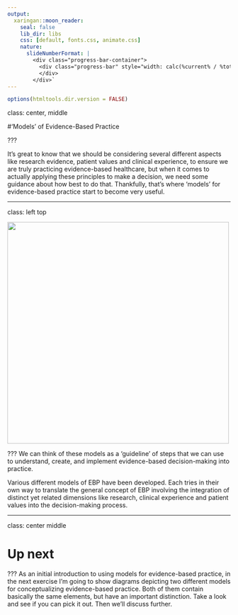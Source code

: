 ```yaml
---
output:
  xaringan::moon_reader:
    seal: false
    lib_dir: libs
    css: [default, fonts.css, animate.css]
    nature:
      slideNumberFormat: |
        <div class="progress-bar-container">
          <div class="progress-bar" style="width: calc(%current% / %total% * 100%);">
          </div>
        </div>`
---
```


```r
options(htmltools.dir.version = FALSE)
```


class: center, middle

#'Models' of Evidence-Based Practice

???

It's great to know that we should be considering several different aspects like research evidence, patient values and clinical experience, to ensure we are truly practicing evidence-based healthcare, but when it comes to actually applying these principles to make a decision, we need some guidance about how best to do that. Thankfully, that's where 'models' for evidence-based practice start to become very useful.


---

class: left top

<img src="steps.png" height="500px" width="auto">

???
We can think of these models as a 'guideline' of steps that we can use to understand, create, and implement evidence-based decision-making into practice. 

Various different models of EBP have been developed. Each tries in their own way to translate the general concept of EBP involving the integration of distinct yet related dimensions like research, clinical experience and patient values into the decision-making process. 

---

class: center middle

# Up next

???
As an initial introduction to using models for evidence-based practice, in the next exercise I'm going to show diagrams depicting two different models for conceptualizing evidence-based practice. Both of them contain basically the same elements, but have an important distinction. Take a look and see if you can pick it out. Then we'll discuss further.
